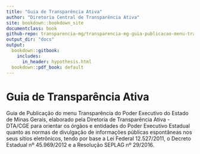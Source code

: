 ```yaml
---
title: "Guia de Transparência Ativa"
author: "Diretoria Central de Transparência Ativa"
site: bookdown::bookdown_site
documentclass: book
github-repo: transparencia-mg/transparencia-mg-guia-publicacao-menu-transparencia
output_dir: "docs"
output:
  bookdown::gitbook:
    includes:
      in_header: hypothesis.html
  bookdown::pdf_book: default
---
```


# Guia de Transparência Ativa

Guia de Publicação do menu Transparência do Poder Executivo do Estado de Minas Gerais, elaborado pela Diretoria de Transparência Ativa - DTA/CGE para orientar os órgãos e entidades do Poder Executivo Estadual quanto as normas de divulgação de informações públicas espontâneas nos seus sítios eletrônicos, tendo por base a Lei Federal 12.527/2011, o Decreto Estadual nº 45.969/2012 e a Resolução SEPLAG nº 29/2016.